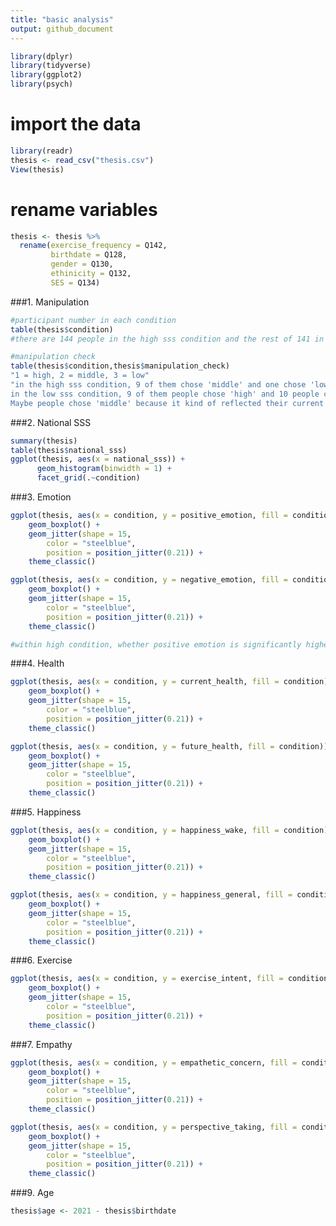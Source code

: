 ```yaml
---
title: "basic analysis"
output: github_document
---
```


```r
library(dplyr)
library(tidyverse)
library(ggplot2)
library(psych)
```

# import the data
```r
library(readr)
thesis <- read_csv("thesis.csv")
View(thesis)
```

# rename variables
```r
thesis <- thesis %>%
  rename(exercise_frequency = Q142, 
         birthdate = Q128,
         gender = Q130,
         ethinicity = Q132,
         SES = Q134)
```

###1. Manipulation

```r
#participant number in each condition
table(thesis$condition)
#there are 144 people in the high sss condition and the rest of 141 in the low sss condition.
```

```r
#manipulation check
table(thesis$condition,thesis$manipulation_check)
"1 = high, 2 = middle, 3 = low"
"in the high sss condition, 9 of them chose 'middle' and one chose 'low'. 
in the low sss condition, 9 of them people chose 'high' and 10 people chose 'middle'.
Maybe people chose 'middle' because it kind of reflected their current status?"
```

###2. National SSS

```r
summary(thesis)
table(thesis$national_sss)
ggplot(thesis, aes(x = national_sss)) +
      geom_histogram(binwidth = 1) +
      facet_grid(.~condition)
```

###3. Emotion

```r
ggplot(thesis, aes(x = condition, y = positive_emotion, fill = condition)) +
    geom_boxplot() +
    geom_jitter(shape = 15,
        color = "steelblue",
        position = position_jitter(0.21)) +
    theme_classic()
```

```r
ggplot(thesis, aes(x = condition, y = negative_emotion, fill = condition)) +
    geom_boxplot() +
    geom_jitter(shape = 15,
        color = "steelblue",
        position = position_jitter(0.21)) +
    theme_classic()
```

```r
#within high condition, whether positive emotion is significantly higher than negative emotion.
```

###4. Health

```r
ggplot(thesis, aes(x = condition, y = current_health, fill = condition)) +
    geom_boxplot() +
    geom_jitter(shape = 15,
        color = "steelblue",
        position = position_jitter(0.21)) +
    theme_classic()
```

```r
ggplot(thesis, aes(x = condition, y = future_health, fill = condition)) +
    geom_boxplot() +
    geom_jitter(shape = 15,
        color = "steelblue",
        position = position_jitter(0.21)) +
    theme_classic()
```

###5. Happiness

```r
ggplot(thesis, aes(x = condition, y = happiness_wake, fill = condition)) +
    geom_boxplot() +
    geom_jitter(shape = 15,
        color = "steelblue",
        position = position_jitter(0.21)) +
    theme_classic()
```

```r
ggplot(thesis, aes(x = condition, y = happiness_general, fill = condition)) +
    geom_boxplot() +
    geom_jitter(shape = 15,
        color = "steelblue",
        position = position_jitter(0.21)) +
    theme_classic()
```

###6. Exercise

```r
ggplot(thesis, aes(x = condition, y = exercise_intent, fill = condition)) +
    geom_boxplot() +
    geom_jitter(shape = 15,
        color = "steelblue",
        position = position_jitter(0.21)) +
    theme_classic()
```
###7. Empathy

```r
ggplot(thesis, aes(x = condition, y = empathetic_concern, fill = condition)) +
    geom_boxplot() +
    geom_jitter(shape = 15,
        color = "steelblue",
        position = position_jitter(0.21)) +
    theme_classic()
```

```r
ggplot(thesis, aes(x = condition, y = perspective_taking, fill = condition)) +
    geom_boxplot() +
    geom_jitter(shape = 15,
        color = "steelblue",
        position = position_jitter(0.21)) +
    theme_classic()
```

###9. Age

```r
thesis$age <- 2021 - thesis$birthdate
```


